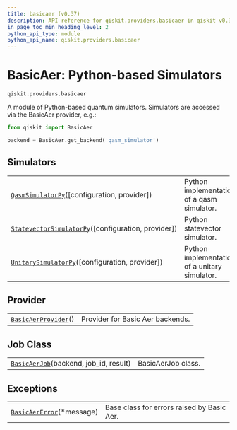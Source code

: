 ```yaml
---
title: basicaer (v0.37)
description: API reference for qiskit.providers.basicaer in qiskit v0.37
in_page_toc_min_heading_level: 2
python_api_type: module
python_api_name: qiskit.providers.basicaer
---
```


<span id="module-qiskit.providers.basicaer" />

<span id="qiskit-providers-basicaer" />

<span id="basicaer-python-based-simulators-qiskit-providers-basicaer" />

# BasicAer: Python-based Simulators

`qiskit.providers.basicaer`

A module of Python-based quantum simulators. Simulators are accessed via the BasicAer provider, e.g.:

```python
from qiskit import BasicAer

backend = BasicAer.get_backend('qasm_simulator')
```

## Simulators

|                                                                                                                                                             |                                               |
| ----------------------------------------------------------------------------------------------------------------------------------------------------------- | --------------------------------------------- |
| [`QasmSimulatorPy`](qiskit.providers.basicaer.QasmSimulatorPy "qiskit.providers.basicaer.QasmSimulatorPy")(\[configuration, provider])                      | Python implementation of a qasm simulator.    |
| [`StatevectorSimulatorPy`](qiskit.providers.basicaer.StatevectorSimulatorPy "qiskit.providers.basicaer.StatevectorSimulatorPy")(\[configuration, provider]) | Python statevector simulator.                 |
| [`UnitarySimulatorPy`](qiskit.providers.basicaer.UnitarySimulatorPy "qiskit.providers.basicaer.UnitarySimulatorPy")(\[configuration, provider])             | Python implementation of a unitary simulator. |

## Provider

|                                                                                                                 |                                  |
| --------------------------------------------------------------------------------------------------------------- | -------------------------------- |
| [`BasicAerProvider`](qiskit.providers.basicaer.BasicAerProvider "qiskit.providers.basicaer.BasicAerProvider")() | Provider for Basic Aer backends. |

## Job Class

|                                                                                                                          |                    |
| ------------------------------------------------------------------------------------------------------------------------ | ------------------ |
| [`BasicAerJob`](qiskit.providers.basicaer.BasicAerJob "qiskit.providers.basicaer.BasicAerJob")(backend, job\_id, result) | BasicAerJob class. |

## Exceptions

|                                                                                                                 |                                            |
| --------------------------------------------------------------------------------------------------------------- | ------------------------------------------ |
| [`BasicAerError`](qiskit.providers.basicaer.BasicAerError "qiskit.providers.basicaer.BasicAerError")(\*message) | Base class for errors raised by Basic Aer. |

